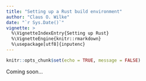 ```yaml
---
title: "Setting up a Rust build environment"
author: "Claus O. Wilke"
date: "`r Sys.Date()`"
vignette: >
  %\VignetteIndexEntry{Setting up Rust}
  %\VignetteEngine{knitr::rmarkdown}
  %\usepackage[utf8]{inputenc}
---
```


```r
knitr::opts_chunk$set(echo = TRUE, message = FALSE)
```

Coming soon...
